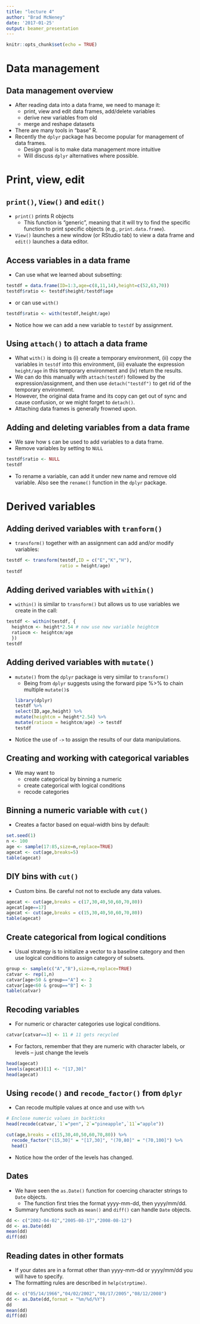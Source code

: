 ```yaml
---
title: "lecture 4"
author: "Brad McNeney"
date: '2017-01-25'
output: beamer_presentation
---
```


```r
knitr::opts_chunk$set(echo = TRUE)
```

# Data management

## Data management overview

- After reading data into a data frame, we need to manage it:
    - print, view and edit data frames, add/delete variables
    - derive new variables from old
    - merge and reshape datasets
- There are many tools in "base" R.
- Recently the `dplyr` package has become popular 
for management of data frames.
    - Design goal is to make data management more
    intuitive
    - Will discuss `dplyr` alternatives where possible.
    
# Print, view, edit
    
## `print()`, `View()` and `edit()`

- `print()` prints R objects
    - This function is "generic", meaning that 
    it will try to find the 
    specific function to print specific objects
    (e.g., `print.data.frame`).
- `View()` launches a new window (or RStudio tab)
to view a data frame and `edit()` launches a 
data editor.


## Access variables in a data frame

\small

- Can use what we learned about subsetting:
```r
testdf = data.frame(ID=1:3,age=c(8,11,14),height=c(52,63,70))
testdf$ratio <- testdf$height/testdf$age
```

- or can use `with()`
```r
testdf$ratio <- with(testdf,height/age)
```

- Notice how we can add a new variable to `testdf` by 
assignment. 

## Using `attach()` to attach a data frame

\small

- What `with()` is doing is (i) create a 
temporary environment, (ii) copy the variables in `testdf` into this environment, (iii) evaluate the expression `height/age` in this temporary environment and (iv) return the results.
- We can do this manually with `attach(testdf)`
followed by the expression/assignment, and 
then use `detach("testdf")` to get rid of the 
temporary environment.
- However, the original data frame and its copy can get out
of sync and cause confusion, or we might forget
to `detach()`.
- Attaching data frames is generally frowned upon.


## Adding and deleting variables from a data frame

\small

- We saw how `$` can be used to add variables to 
a data frame. 
- Remove variables by setting to `NULL`
```r
testdf$ratio <- NULL
testdf
```

- To rename a variable, can add it under new name
and remove old variable. Also see the `rename()`
function in the `dplyr` package.

# Derived variables 

## Adding derived variables with `tranform()` 

\small

- `transform()` together with an assignment can add
and/or modify variables:
```r
testdf <- transform(testdf,ID = c("E","K","H"),
                    ratio = height/age)
testdf
```

## Adding derived variables with `within()` 

- `within()` is similar to `transform()` but allows us to use 
variables we create in the call:
```r
testdf <- within(testdf, {
  heightcm <- height*2.54 # now use new variable heightcm
  ratiocm <- heightcm/age
  })
testdf
```

## Adding derived variables with `mutate()`

\small

- `mutate()` from the `dplyr` package is very similar to
`transform()`
    - Being from `dplyr` suggests using the forward 
    pipe %>% to chain multiple `mutate()`s
```r
library(dplyr)
testdf %>%
  select(ID,age,height) %>% 
  mutate(heightcm = height*2.54) %>%
  mutate(ratiocm = heightcm/age) -> testdf
testdf
```

- Notice the use of `->` to assign the results of our
data manipulations.

## Creating and working with categorical variables

- We may want to 
    - create categorical by binning a numeric
    - create categorical with logical conditions
    - recode categories
    
## Binning a numeric variable with `cut()`

\small 

- Creates a factor based on equal-width bins by default:
```r
set.seed(1)
n <- 100
age <- sample(17:85,size=n,replace=TRUE)
agecat <- cut(age,breaks=5)
table(agecat)
```

## DIY bins with `cut()`

\small

- Custom bins. Be careful not not to exclude 
any data values.
```r
agecat <- cut(age,breaks = c(17,30,40,50,60,70,80))
agecat[age==17]
agecat <- cut(age,breaks = c(15,30,40,50,60,70,80))
table(agecat)
```

## Create categorical from logical conditions

\small

- Usual strategy is to initialize a vector to a baseline
category and then use logical conditions to 
assign category of subsets.
```r
group <- sample(c("A","B"),size=n,replace=TRUE)
catvar <- rep(1,n)
catvar[age<50 & group=="A"] <- 2
catvar[age<60 & group=="B"] <- 3
table(catvar)
```

## Recoding variables

\footnotesize

- For numeric or character categories use logical conditions.
```r
catvar[catvar==3] <- 11 # 11 gets recycled
```

- For factors, remember that they are numeric with character
labels, or levels -- just change the levels
```r
head(agecat)
levels(agecat)[1] <- "[17,30]"
head(agecat)
```

## Using `recode()` and `recode_factor()` from `dplyr`

\footnotesize
- Can recode multiple values at once and use with `%>%`
```r
# Enclose numeric values in backticks
head(recode(catvar,`1`="pen",`2`="pineapple",`11`="apple"))

cut(age,breaks = c(15,30,40,50,60,70,80)) %>%
  recode_factor("(15,30]" = "[17,30]", "(70,80]" = "(70,100]") %>% 
  head()
```

- Notice how the order of the levels has changed.

## Dates
 
\small

- We have seen the `as.Date()` function for coercing 
character strings to `Date` objects.
    - The function first tries the format yyyy-mm-dd,
    then yyyy/mm/dd. 
- Summary functions such as `mean()` and `diff()` can handle
`Date` objects.
```r
dd <- c("2002-04-02","2005-08-17","2008-08-12")
dd <- as.Date(dd)
mean(dd)
diff(dd)
```

## Reading dates in other formats

\small

- If your dates are in a format other than yyyy-mm-dd
or yyyy/mm/dd you will 
have to specify. 
- The formatting rules are described in `help(strptime)`.
```r
dd <- c("05/14/1966","04/02/2002","08/17/2005","08/12/2008")
dd <- as.Date(dd,format = "%m/%d/%Y")
dd
mean(dd)
diff(dd)
```
